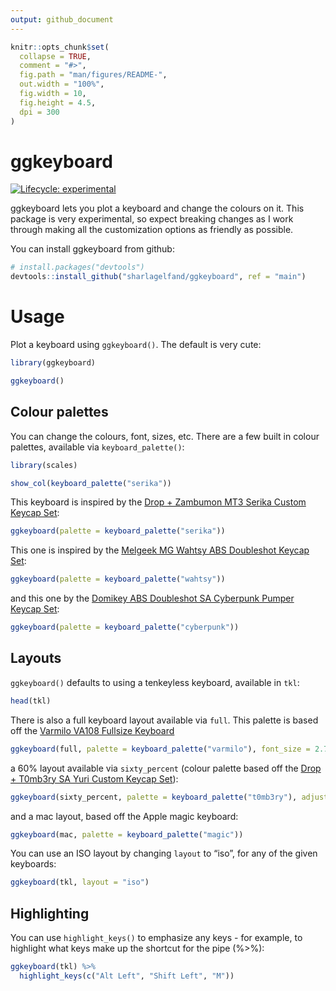 ```yaml
---
output: github_document
---
```


<!-- README.md is generated from README.Rmd. Please edit that file -->

```r
knitr::opts_chunk$set(
  collapse = TRUE,
  comment = "#>",
  fig.path = "man/figures/README-",
  out.width = "100%", 
  fig.width = 10, 
  fig.height = 4.5,
  dpi = 300
)
```

# ggkeyboard

<!-- badges: start -->
[![Lifecycle: experimental](https://img.shields.io/badge/lifecycle-experimental-orange.svg)](https://www.tidyverse.org/lifecycle/#experimental)
<!-- badges: end -->

ggkeyboard lets you plot a keyboard and change the colours on it. This package is very experimental, so expect breaking changes as I work through making all the customization options as friendly as possible.

You can install ggkeyboard from github:

``` r 
# install.packages("devtools")
devtools::install_github("sharlagelfand/ggkeyboard", ref = "main")
```

# Usage

Plot a keyboard using `ggkeyboard()`. The default is very cute:

```r
library(ggkeyboard)

ggkeyboard()
```

## Colour palettes

You can change the colours, font, sizes, etc. There are a few built in colour palettes, available via `keyboard_palette()`:

```r
library(scales)

show_col(keyboard_palette("serika"))
```

This keyboard is inspired by the [Drop + Zambumon MT3 Serika Custom Keycap Set](https://drop.com/buy/drop-zambumon-mt3-serika-custom-keycap-set):

```r
ggkeyboard(palette = keyboard_palette("serika"))
```

This one is inspired by the [Melgeek MG Wahtsy ABS Doubleshot Keycap Set](https://drop.com/buy/melgeek-mg-wahtsy-abs-doubleshot-keycap-set):

```r
ggkeyboard(palette = keyboard_palette("wahtsy"))
```

and this one by the [Domikey ABS Doubleshot SA Cyberpunk Pumper Keycap Set](https://drop.com/buy/domikey-abs-doubleshot-sa-cyberpunk-pumper-keycap-set):

```r
ggkeyboard(palette = keyboard_palette("cyberpunk"))
```

## Layouts

`ggkeyboard()` defaults to using a tenkeyless keyboard, available in `tkl`:

```r
head(tkl)
```

There is also a full keyboard layout available via `full`. This palette is based off the [Varmilo VA108 Fullsize Keyboard](https://drop.com/buy/varmilo-108-keyboard)

```r
ggkeyboard(full, palette = keyboard_palette("varmilo"), font_size = 2.75)
```

a 60% layout available via `sixty_percent` (colour palette based off the [Drop + T0mb3ry SA Yuri Custom Keycap Set](https://drop.com/buy/drop-t0mb3ry-sa-yuri-custom-keycap-set)):

```r
ggkeyboard(sixty_percent, palette = keyboard_palette("t0mb3ry"), adjust_text_colour = FALSE)
```

and a mac layout, based off the Apple magic keyboard:

```r
ggkeyboard(mac, palette = keyboard_palette("magic"))
```

You can use an ISO layout by changing `layout` to "iso", for any of the given keyboards:

```r
ggkeyboard(tkl, layout = "iso")
```

## Highlighting

You can use `highlight_keys()` to emphasize any keys - for example, to highlight what keys make up the shortcut for the pipe (%>%):

```r
ggkeyboard(tkl) %>%
  highlight_keys(c("Alt Left", "Shift Left", "M"))
```

